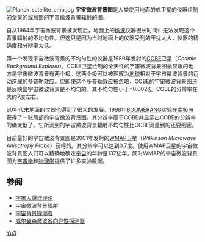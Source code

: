 [[File:Planck_satellite_cmb.jpg|thumb]]
'''宇宙微波背景图'''是人类使用地面的或卫星的仪器绘制的全天的或局部的[[宇宙微波背景辐射|宇宙微波背景辐射]]的图。

自从1964年宇宙微波背景被发现后，地面上的[[微波|微波]]仪器很长时间中无法发现这个背景辐射的不均匀性。但这只是因为当时地面上的仪器受到的干扰太大，仪器的精确度和分辨率太低。

第一个发现宇宙微波背景的不均匀性的仪器是1989年发射的[[宇宙背景探测者|COBE]]卫星（''Cosmic Background Explorer'')。COBE卫星绘制的全天性的宇宙微波背景图最显眼的地方是宇宙微波背景有两个极。这两个极可以被理解为[[地球|地球]]相对于宇宙微波背景的运动造成的[[多普勒效应|多普勒效应]]。但即使这个多普勒效应被忽略，COBE的宇宙微波背景图还是反映出宇宙微波背景是不均匀的。其不均匀性小于±0.002[[国际实用温标|K]]。COBE的分辨率在大约7度左右。

90年代末地面的仪器也得到了很大的发展。1998年[[BOOMERANG|BOOMERANG]]实验在[[南极洲|南极洲]]获得了一张局部的宇宙微波背景图。其分辨率高于COBE并显示出COBE的分辨率的确太低了。它所測到的宇宙微波背景輻射不均匀性比COBE测量到的还要细密。

目前最好的宇宙微波背景图是2001年发射的[[威尔金森微波各向异性探测器|WMAP]]卫星（''Wilkinson Microwave Anisotropy Probe''）获得的。其分辨率可以达到0.7度。使用WMAP卫星的宇宙微波背景图人们可以精确地确定[[宇宙|宇宙]]的年龄是137亿年。同时WMAP的宇宙微波背景图为[[宇宙学|宇宙学]]和[[物理学|物理学]]提供了许多实验数据。

== 参阅 ==
*[[宇宙大爆炸理论|宇宙大爆炸理论]]
*[[宇宙微波背景辐射|宇宙微波背景辐射]]
*[[宇宙背景探测者|宇宙背景探测者]]
*[[威尔金森微波各向异性探测器|威尔金森微波各向异性探测器]]

[[Category:天体物理学|Yu3]]